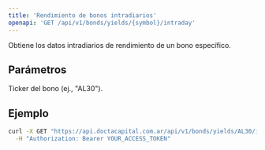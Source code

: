 ```yaml
---
title: 'Rendimiento de bonos intradiarios'
openapi: 'GET /api/v1/bonds/yields/{symbol}/intraday'
---
```


<Note>
  Obtiene los datos intradiarios de rendimiento de un bono específico.
</Note>

## Parámetros

<ParamField path="symbol" type="string" required>
  Ticker del bono (ej., "AL30").
 </ParamField>

## Ejemplo

```bash
curl -X GET "https://api.doctacapital.com.ar/api/v1/bonds/yields/AL30/intraday" \
  -H "Authorization: Bearer YOUR_ACCESS_TOKEN"
```


